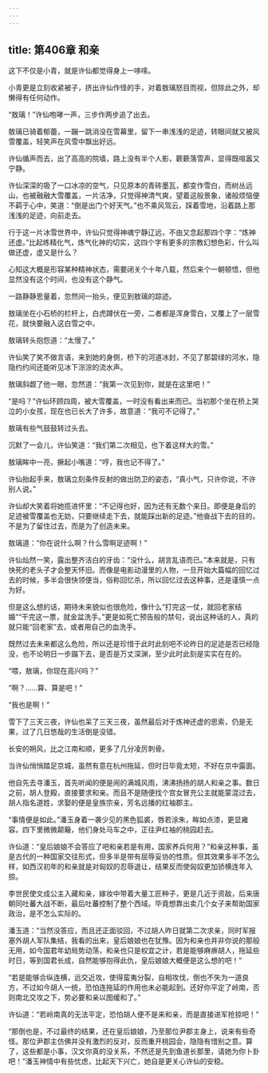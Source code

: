 ```yaml
---
---
---
```

title: 第406章 和亲
---





这下不仅是小青，就是许仙都觉得身上一哆嗦。

小青更是立刻收紧被子，挤出许仙作怪的手，对着敖璃怒目而视，但除此之外，却懒得有任何动作。

“敖璃！”许仙咆哮一声，三步作两步追了出去。

敖璃已骑着郁蕾，一蹦一跳消没在雪幕里，留下一串浅浅的足迹，转眼间就又被风雪覆盖，轻笑声在风雪中飘出好远。

许仙循声而去，出了高高的院墙，路上没有半个人影，簌簌落雪声，显得既喧嚣又宁静。

许仙深深的吸了一口冰凉的空气，只见原本的青砖墨瓦，都变作雪白，而树丛远山，也被融融大雪覆盖，一片洁净，只觉得神清气爽，望着这般景象，诸般烦恼便不羁于心中，笑道：“倒是出门个好天气。”也不乘风驾云，踩着雪地，沿着路上那浅浅的足迹，向前走去。

行于这一片冰雪世界中，许仙只觉得神魂宁静辽远，不由又念起那四个字：“炼神还虚。”比起练精化气，炼气化神的切实，这四个字有更多的宗教幻想色彩，什么叫做还虚，虚又是什么？

心知这大概是形容某种精神状态，需要闭关个十年八载，然后来个一朝顿悟，但他显然没有这个时间，也没有这个静气。

一路静静思量着，忽然间一抬头，便见到敖璃的踪迹。

敖璃坐在小石桥的栏杆上，白虎蹲伏在一旁，二者都是浑身雪白，又覆上了一层雪花，就快要融入这白雪之中。

敖璃转头抱怨道：“太慢了。”

许仙笑了笑不做言语，来到她的身侧，桥下的河道冰封，不见了那碧绿的河水，隐隐约约间还能听见冰下淙淙的流水声。

敖璃斜觑了他一眼，忽然道：“我第一次见到你，就是在这里吧！”

“是吗？”许仙环顾四周，被大雪覆盖，一时没有看出来而已。当初那个坐在桥上哭泣的小女孩，现在也已长大了许多，故意道：“我可不记得了。”

敖璃有些气鼓鼓转过头去。

沉默了一会儿，许仙笑道：“我们第二次相见，也下着这样大的雪。”

敖璃眸中一亮，撅起小嘴道：“哼，我也记不得了。”

许仙抬起手来，敖璃立刻条件反射的做出防卫的姿态，“真小气，只许你说，不许别人说。”

许仙却大笑着将她揽进怀里：“不记得也好，因为还有无数个来日。即便是身后的足迹被雪覆盖也无妨，只要继续走下去，就能踩出新的足迹。”他奋战下去的目的，不是为了留住过去，而是为了创造未来。

敖璃道：“你在说什么啊？什么雪啊足迹啊！”

许仙灿然一笑，露出整齐洁白的牙齿：“没什么，胡言乱语而已。”本来就是，只有快死的老头子才会整天怀旧。而像是电影动漫里的人物，一旦开始大篇幅的回忆过去的时候，多半会很快领便当，俗称回忆杀，所以回忆过去这种事，还是谨慎一点为好。

但是这么想的话，期待未来貌似也很危险，像什么“打完这一仗，就回老家结婚”“干完这一票，就金盆洗手。”更是如死亡预告般的禁句，说出这种话的人，真的就只能“回老家”去，或者用自己的血洗手。

既然过去未来都这么危险，所以还是珍惜于此时此刻吧不论昨日的足迹是否已经隐没，也不论明日一步蹋下去，是否是万丈深渊，至少此时此刻是实实在在的。

“喂，敖璃，你现在高兴吗？”

“啊？……算、算是吧！”

“我也是啊！”

雪下了三天三夜，许仙也呆了三天三夜，虽然最后对于炼神还虚的思索，仍是无果，过了几日悠哉的生活倒是没错。

长安的朔风，比之江南和顺，更多了几分凌厉刺骨。

当许仙悄悄踏足京城，虽然有意在杭州拖延，但时日毕竟太短，不好在京中露面。

他自先去寻潘玉，首先听闻的便是闹的满城风雨，沸沸扬扬的胡人和亲之事。数日之前，胡人登殿，直接要求和亲。而且不是随便找个宫女冒充公主就能蒙混过去，胡人指名道姓，求娶的便是皇族宗亲，芳名远播的红袖郡主。

“事情便是如此。”潘玉身着一袭少见的黑色狐裘，唇若涂朱，眸如点漆，更显雍容。四下里微微颠簸，他们身处马车之中，正往尹红袖的桃园赶去。

许仙道：“皇后娘娘不会答应了吧和亲若是有用，国家养兵何用？”和亲这种事，虽是古代的一种国家交往形式，但多半是带有屈辱妥协的性质。但其效果多半不怎么样，如西汉初年的和亲就是对匈奴的忍辱退让，结果反而使匈奴更加骄横连年入掠。

李世民使文成公主入藏和亲，嫁妆中带着大量工匠种子，更是几近于资敌，后来唐朝同吐蕃大战不断，最后吐蕃控制了整个西域。毕竟想靠出卖几个女子来帮助国家政治，是不怎么实际的。

潘玉道：“当然没答应，而且还正面驳回，不过胡人昨日就第二次求亲，同时军报塞外胡人军队集结，我看的出来，皇后娘娘也在犹豫。因为和亲也并非你说的那般无用，如今国君年幼局势动荡，和亲也只是权宜之计，若是能够麻痹胡人，拖延些时日，等到国君长成，自然能够抱得此仇，皇后娘娘大概便是这么想的吧！”

“若是能够合纵连横，远交近攻，使得蛮夷分裂，自相攻伐，倒也不失为一道良方，不过如今胡人一统，恐怕连拖延的作用也未必能起到。还好你平定了岭南，否则南北交攻之下，势必要和亲以图缓和了。”

许仙道：“若岭南真的无法平定，恐怕胡人便不是来和亲，而是直接进军抢掠吧！”

“那倒也是，不过最终的结果，还在皇后娘娘，乃至那位尹郡主身上，说来有些奇怪。那位尹郡主仿佛并没有激烈的反对，反而重开桃园会，隐隐有惜别之意。算了，这些都是小事，汉文你真的没关系，不然还是先到鱼道长那里，请她为你卜卦吧！”潘玉神情中有些忧虑，比起天下兴亡，她自是更关心许仙的安稳。